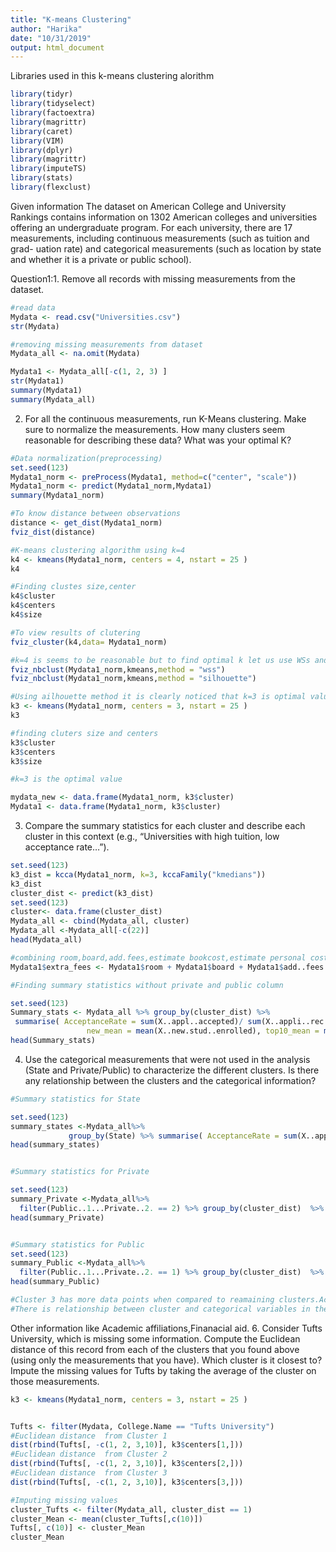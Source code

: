 ---
title: "K-means Clustering"
author: "Harika"
date: "10/31/2019"
output: html_document
---
Libraries used in this k-means clustering alorithm
```{r setup, include=FALSE}
library(tidyr)
library(tidyselect)
library(factoextra)
library(magrittr)
library(caret)
library(VIM)
library(dplyr)
library(magrittr)
library(imputeTS)
library(stats)
library(flexclust)
```

Given information
The dataset on American College and University Rankings contains information on 1302 American colleges and universities offering an undergraduate program. For each university, there are 17 measurements, including continuous measurements (such as tuition and grad- uation rate) and categorical measurements (such as location by state and whether it is a private or public school).

Question1:1.	Remove all records with missing measurements from the dataset.

```{r}
#read data 
Mydata <- read.csv("Universities.csv")
str(Mydata)

#removing missing measurements from dataset
Mydata_all <- na.omit(Mydata)

Mydata1 <- Mydata_all[-c(1, 2, 3) ]
str(Mydata1)
summary(Mydata1)
summary(Mydata_all)

```
2.	For all the continuous measurements, run K-Means clustering. Make sure to normalize the measurements. How many clusters seem reasonable for describing these data? What was your optimal K?

```{r}
#Data normalization(preprocessing)
set.seed(123)
Mydata1_norm <- preProcess(Mydata1, method=c("center", "scale"))
Mydata1_norm <- predict(Mydata1_norm,Mydata1)
summary(Mydata1_norm)

#To know distance between observations
distance <- get_dist(Mydata1_norm)
fviz_dist(distance)

#K-means clustering algorithm using k=4
k4 <- kmeans(Mydata1_norm, centers = 4, nstart = 25 )
k4

#Finding clustes size,center
k4$cluster
k4$centers
k4$size

#To view results of clutering
fviz_cluster(k4,data= Mydata1_norm)

#k=4 is seems to be reasonable but to find optimal k let us use WSs and silhouette method 
fviz_nbclust(Mydata1_norm,kmeans,method = "wss")
fviz_nbclust(Mydata1_norm,kmeans,method = "silhouette")

#Using ailhouette method it is clearly noticed that k=3 is optimal value
k3 <- kmeans(Mydata1_norm, centers = 3, nstart = 25 )
k3

#finding cluters size and centers
k3$cluster
k3$centers
k3$size

#k=3 is the optimal value 

mydata_new <- data.frame(Mydata1_norm, k3$cluster)
Mydata1 <- data.frame(Mydata1_norm, k3$cluster)
```
3.	Compare the summary statistics for each cluster and describe each cluster in this context (e.g., “Universities with high tuition, low acceptance rate...”).
```{r}

set.seed(123)
k3_dist = kcca(Mydata1_norm, k=3, kccaFamily("kmedians"))
k3_dist
cluster_dist <- predict(k3_dist)
set.seed(123)
cluster<- data.frame(cluster_dist)
Mydata_all <- cbind(Mydata_all, cluster)
Mydata_all <-Mydata_all[-c(22)]
head(Mydata_all)

#combining room,board,add.fees,estimate bookcost,estimate personal cost together
Mydata1$extra_fees <- Mydata1$room + Mydata1$board + Mydata1$add..fees + Mydata1$estim..book.costs + Mydata1$estim..personal..

#Finding summary statistics without private and public column

set.seed(123)
Summary_stats <- Mydata_all %>% group_by(cluster_dist) %>%
 summarise( AcceptanceRate = sum(X..appl..accepted)/ sum(X..appli..rec.d), 
                 new_mean = mean(X..new.stud..enrolled), top10_mean = mean(X..new.stud..from.top.10.), top25_mean = mean(X..new.stud..from.top.25.), out_state_mean = mean(out.of.state.tuition), in_state_mean = mean(in.state.tuition), PHD_mean = mean(X..fac..w.PHD), stufac_mean = mean(stud..fac..ratio), graduation_mean = mean(Graduation.rate))
head(Summary_stats)

```
4.	Use the categorical measurements that were not used in the analysis (State and Private/Public) to characterize the different clusters. Is there any relationship between the clusters and the categorical information?
```{r}
#Summary statistics for State

set.seed(123)
summary_states <-Mydata_all%>% 
             group_by(State) %>% summarise( AcceptanceRate = sum(X..appl..accepted)/ sum(X..appli..rec.d),new_mean=mean(X..new.stud..enrolled),top10_mean=mean(X..new.stud..from.top.10.),top25_mean=mean(X..new.stud..from.top.25.),out_state_mean=mean(out.of.state.tuition), in_state_mean=mean(in.state.tuition), PHD_mean=mean(X..fac..w.PHD), studfac_mean=mean(stud..fac..ratio), gradustio_mean=mean(Graduation.rate), private = sum(Public..1...Private..2. == 2), public = sum(Public..1...Private..2. == 1))
head(summary_states)


#Summary statistics for Private

set.seed(123)
summary_Private <-Mydata_all%>% 
  filter(Public..1...Private..2. == 2) %>% group_by(cluster_dist)  %>% summarise( AcceptanceRate = sum(X..appl..accepted)/ sum(X..appli..rec.d),new_mean=mean(X..new.stud..enrolled),top10_mean=mean(X..new.stud..from.top.10.),top25_mean=mean(X..new.stud..from.top.25.),out_state_mean=mean(out.of.state.tuition), in_state_mean=mean(in.state.tuition), PHD_mean=mean(X..fac..w.PHD), studfac_mean=mean(stud..fac..ratio), gradustio_mean=mean(Graduation.rate))
head(summary_Private)


#Summary statistics for Public
set.seed(123)
summary_Public <-Mydata_all%>% 
  filter(Public..1...Private..2. == 1) %>% group_by(cluster_dist)  %>% summarise( AcceptanceRate = sum(X..appl..accepted)/ sum(X..appli..rec.d),new_mean=mean(X..new.stud..enrolled),top10_mean=mean(X..new.stud..from.top.10.),top25_mean=mean(X..new.stud..from.top.25.),out_state_mean=mean(out.of.state.tuition), in_state_mean=mean(in.state.tuition), PHD_mean=mean(X..fac..w.PHD), studfac_mean=mean(stud..fac..ratio), gradustio_mean=mean(Graduation.rate))
head(summary_Public)

#Cluster 3 has more data points when compared to reamaining clusters.Acceptance rate is low for cluster2.Public universities are more in cluster3.Private university aremore in cluster2 since tuition fees are more
#There is relationship between cluster and categorical variables in the data.

```
Other information like Academic affiliations,Finanacial aid.
6.	Consider Tufts University, which is missing some information. Compute the Euclidean distance of this record from each of the clusters that you found above (using only the measurements that you have). Which cluster is it closest to? Impute the missing values for Tufts by taking the average of the cluster on those measurements. 
```{r}


k3 <- kmeans(Mydata1_norm, centers = 3, nstart = 25 )


Tufts <- filter(Mydata, College.Name == "Tufts University")
#Euclidean distance  from Cluster 1
dist(rbind(Tufts[, -c(1, 2, 3,10)], k3$centers[1,]))
#Euclidean distance  from Cluster 2
dist(rbind(Tufts[, -c(1, 2, 3,10)], k3$centers[2,]))
#Euclidean distance  from Cluster 3
dist(rbind(Tufts[, -c(1, 2, 3,10)], k3$centers[3,]))

#Imputing missing values 
cluster_Tufts <- filter(Mydata_all, cluster_dist == 1)
cluster_Mean <- mean(cluster_Tufts[,c(10)])
Tufts[, c(10)] <- cluster_Mean
cluster_Mean
```






